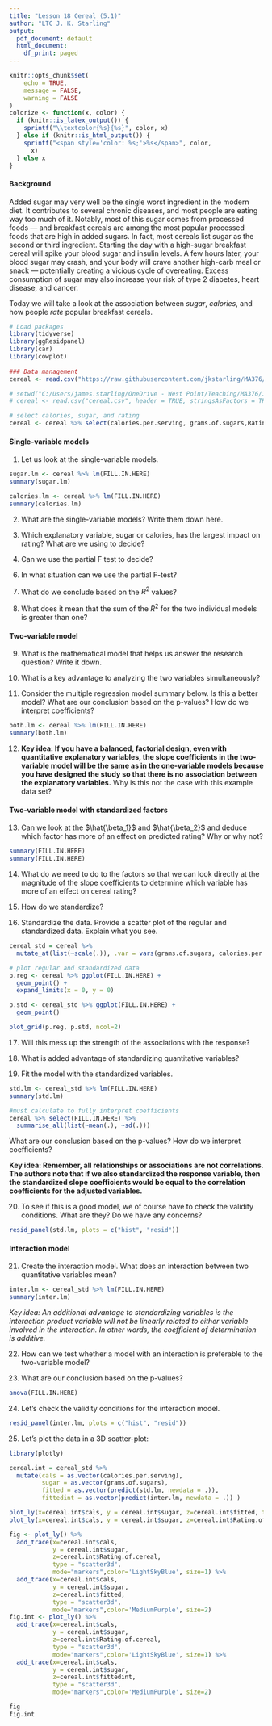 ```yaml
---
title: "Lesson 18 Cereal (5.1)"
author: "LTC J. K. Starling"
output:
  pdf_document: default
  html_document:
    df_print: paged
---
```


```r
knitr::opts_chunk$set(
	echo = TRUE,
	message = FALSE,
	warning = FALSE
)
colorize <- function(x, color) {
  if (knitr::is_latex_output()) {
    sprintf("\\textcolor{%s}{%s}", color, x)
  } else if (knitr::is_html_output()) {
    sprintf("<span style='color: %s;'>%s</span>", color, 
      x)
  } else x
}
```

#### Background
Added sugar may very well be the single worst ingredient in the modern diet. It contributes to several chronic diseases, and most people are eating way too much of it. Notably, most of this sugar comes from processed foods — and breakfast cereals are among the most popular processed foods that are high in added sugars. In fact, most cereals list sugar as the second or third ingredient. Starting the day with a high-sugar breakfast cereal will spike your blood sugar and insulin levels. A few hours later, your blood sugar may crash, and your body will crave another high-carb meal or snack — potentially creating a vicious cycle of overeating. Excess consumption of sugar may also increase your risk of type 2 diabetes, heart disease, and cancer.

Today we will take a look at the association between *sugar*, *calories*, and how people *rate* popular breakfast cereals.

```r
# Load packages
library(tidyverse)
library(ggResidpanel)
library(car)
library(cowplot)
 
### Data management
cereal <- read.csv("https://raw.githubusercontent.com/jkstarling/MA376/main/cereal.csv", header = TRUE, stringsAsFactors = TRUE)

# setwd("C:/Users/james.starling/OneDrive - West Point/Teaching/MA376/JimsLessons/Block III/LSN18/")
# cereal <- read.csv("cereal.csv", header = TRUE, stringsAsFactors = TRUE)

# select calories, sugar, and rating
cereal <- cereal %>% select(calories.per.serving, grams.of.sugars,Rating.of.cereal)
```

#### Single-variable models
1) Let us look at the single-variable models. 

```r
sugar.lm <- cereal %>% lm(FILL.IN.HERE)
summary(sugar.lm)

calories.lm <- cereal %>% lm(FILL.IN.HERE)
summary(calories.lm)
```

2)  What are the single-variable models? Write them down here.



\vspace{0.5in}


3) Which explanatory variable, sugar or calories, has the largest impact on rating? What are we using to decide? 


\vspace{0.5in}

4) Can we use the partial F test to decide? 

\vspace{0.5in}

6)  In what situation can we use the partial F-test?


7)  What do we conclude based on the $R^2$ values? 

\vspace{0.5in}

8)  What does it mean that the sum of the $R^2$ for the two individual models is greater than one?


\vspace{0.5in}


#### Two-variable model
9) What is the mathematical model that helps us answer the research question?  Write it down. 


\vspace{0.5in}


10) What is a key advantage to analyzing the two variables simultaneously? 

\vspace{0.5in}


11) Consider the multiple regression model summary below. 
Is this a better model? 
What are our conclusion based on the p-values? 
How do we interpret coefficients?

```r
both.lm <- cereal %>% lm(FILL.IN.HERE)
summary(both.lm)
```


\vspace{1.0in}

12) **Key idea: If you have a balanced, factorial design, even with quantitative explanatory variables, the slope coefficients in the two-variable model will be the same as in the one-variable models because you have designed the study so that there is no association between the explanatory variables.** Why is this not the case with this example data set?  

\vspace{0.5in}


#### Two-variable model with standardized factors
13) Can we look at the $\hat{\beta_1}$ and $\hat{\beta_2}$ and deduce which factor has more of an effect on predicted rating? Why or why not? 
```r
summary(FILL.IN.HERE)
summary(FILL.IN.HERE)
```

\vspace{0.5in}

14)  What do we need to do to the factors so that we can look directly at the magnitude of the slope coefficients to determine which variable has more of an effect on cereal rating? 

\vspace{0.5in} 


15) How do we standardize? 

\vspace{0.5in}



16)  Standardize the data. Provide a scatter plot of the regular and standardized data. Explain what you see. 
```r
cereal_std = cereal %>%
  mutate_at(list(~scale(.)), .var = vars(grams.of.sugars, calories.per.serving))

# plot regular and standardized data
p.reg <- cereal %>% ggplot(FILL.IN.HERE) + 
  geom_point() + 
  expand_limits(x = 0, y = 0)

p.std <- cereal_std %>% ggplot(FILL.IN.HERE) + 
  geom_point()

plot_grid(p.reg, p.std, ncol=2)
```

\vspace{0.5in}


17) Will this mess up the strength of the associations with the response? 

\vspace{0.5in}


18) What is added advantage of standardizing quantitative variables? 

\vspace{0.5in}



19) Fit the model with the standardized variables.
```r
std.lm <- cereal_std %>% lm(FILL.IN.HERE)
summary(std.lm)

#must calculate to fully interpret coefficients
cereal %>% select(FILL.IN.HERE) %>% 
  summarise_all(list(~mean(.), ~sd(.)))
```

What are our conclusion based on the p-values? How do we interpret coefficients?



\vspace{1.0in}

**Key idea: Remember, all relationships or associations are not correlations. The authors note that if we also standardized the response variable, then the standardized slope coefficients would be equal to the correlation coefficients for the adjusted variables.**

20) To see if this is a good model, we of course have to check the validity conditions. What are they? Do we have any concerns?

```r
resid_panel(std.lm, plots = c("hist", "resid"))
```



#### Interaction model

21) Create the interaction model. What does an interaction between two quantitative variables mean?

```r
inter.lm <- cereal_std %>% lm(FILL.IN.HERE)
summary(inter.lm)

```

\vspace{0.5in}



*Key idea: An additional advantage to standardizing variables is the interaction product variable will not be linearly related to either variable involved in the interaction. In other words, the coefficient of determination is additive.*

22) How can we test whether a model with an interaction is preferable to the two-variable model? 


\vspace{0.5in}


23) What are our conclusion based on the p-values? 
```r
anova(FILL.IN.HERE)
```

\vspace{0.5in}


24) Let's check the validity conditions for the interaction model.
```r
resid_panel(inter.lm, plots = c("hist", "resid"))
```

\vspace{0.5in}


25) Let's plot the data in a 3D scatter-plot:

```r
library(plotly)

cereal.int = cereal_std %>% 
  mutate(cals = as.vector(calories.per.serving),
         sugar = as.vector(grams.of.sugars),
         fitted = as.vector(predict(std.lm, newdata = .)),
         fittedint = as.vector(predict(inter.lm, newdata = .)) )

plot_ly(x=cereal.int$cals, y = cereal.int$sugar, z=cereal.int$fitted, type = "scatter3d", mode="markers", size=1)
plot_ly(x=cereal.int$cals, y = cereal.int$sugar, z=cereal.int$Rating.of.cereal, type = "scatter3d", mode="markers", size=1)

fig <- plot_ly() %>% 
  add_trace(x=cereal.int$cals, 
            y = cereal.int$sugar, 
            z=cereal.int$Rating.of.cereal,
            type = "scatter3d", 
            mode="markers",color='LightSkyBlue', size=1) %>% 
  add_trace(x=cereal.int$cals, 
            y = cereal.int$sugar, 
            z=cereal.int$fitted,
            type = "scatter3d", 
            mode="markers",color='MediumPurple', size=2)
fig.int <- plot_ly() %>% 
  add_trace(x=cereal.int$cals, 
            y = cereal.int$sugar, 
            z=cereal.int$Rating.of.cereal,
            type = "scatter3d", 
            mode="markers",color='LightSkyBlue', size=1) %>% 
  add_trace(x=cereal.int$cals, 
            y = cereal.int$sugar, 
            z=cereal.int$fittedint,
            type = "scatter3d", 
            mode="markers",color='MediumPurple', size=2)

fig
fig.int

```





